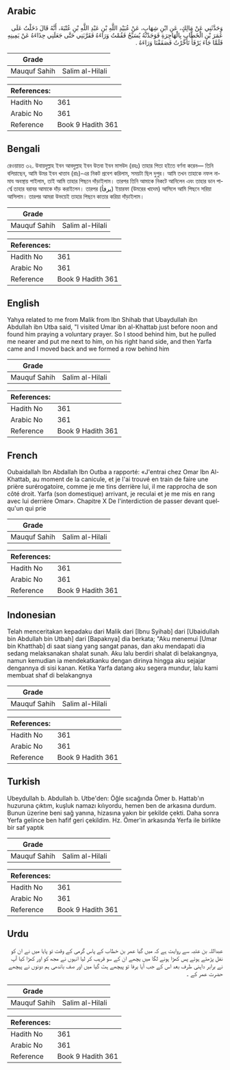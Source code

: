 ## Arabic


<div dir="rtl" lang="ar" style={{fontSize:'larger',backgroundColor:'#f8f9fa',padding:20}}>
وَحَدَّثَنِي عَنْ مَالِكٍ، عَنِ ابْنِ شِهَابٍ، عَنْ عُبَيْدِ اللَّهِ بْنِ عَبْدِ اللَّهِ بْنِ عُتْبَةَ، أَنَّهُ قَالَ دَخَلْتُ عَلَى عُمَرَ بْنِ الْخَطَّابِ بِالْهَاجِرَةِ فَوَجَدْتُهُ يُسَبِّحُ فَقُمْتُ وَرَاءَهُ فَقَرَّبَنِي حَتَّى جَعَلَنِي حِذَاءَهُ عَنْ يَمِينِهِ فَلَمَّا جَاءَ يَرْفَأُ تَأَخَّرْتُ فَصَفَفْنَا وَرَاءَهُ ‏.‏
</div>
<div style={{backgroundColor:'#f8f9fa',padding:20, marginBottom: 10}}><table> <thead> <tr> <th>Grade</th> <th></th> </tr> </thead> <tbody> <tr><td>Mauquf Sahih</td><td>Salim al-Hilali</td></tr></tbody></table><table> <thead> <tr> <th>References:</th> <th></th> </tr> </thead> <tbody><tr><td>Hadith No</td><td>361</td></tr><tr><td>Arabic No</td><td>361</td></tr><tr><td>Reference</td><td>Book 9 Hadith 361</td></tr></tbody></table></div>

## Bengali


<div dir="ltr" lang="bn" style={{fontSize:'larger',backgroundColor:'#f8f9fa',padding:20}}>
রেওয়ায়ত ৩২. উবায়দুল্লাহ ইবন আবদুল্লাহ ইবন উতবা ইবন মাসউদ (রহঃ) তাহার পিতা হইতে বর্ণনা করেন— তিনি বলিয়াছেন, আমি উমর ইবন খাত্তাব (রাঃ)-এর নিকট প্রবেশ করিলাম, সময়টা ছিল দুপুর। আমি তখন তাহাকে নফল নামায অবস্থায় পাইলাম, তাই আমি তাহার পিছনে দাঁড়াইলাম। তারপর তিনি আমাকে নিকটে আনিলেন এবং তাহার ডান পার্শ্বে তাহার বরাবর আমাকে দাঁড় করাইলেন। তারপর (يرفأ) ইয়ারফা (উমরের খাদেম) আসিলে আমি পিছনে সরিয়া আসিলাম। তারপর আমরা উভয়েই তাহার পিছনে কাতার করিয়া দাঁড়াইলাম।
</div>
<div style={{backgroundColor:'#f8f9fa',padding:20, marginBottom: 10}}><table> <thead> <tr> <th>Grade</th> <th></th> </tr> </thead> <tbody> <tr><td>Mauquf Sahih</td><td>Salim al-Hilali</td></tr></tbody></table><table> <thead> <tr> <th>References:</th> <th></th> </tr> </thead> <tbody><tr><td>Hadith No</td><td>361</td></tr><tr><td>Arabic No</td><td>361</td></tr><tr><td>Reference</td><td>Book 9 Hadith 361</td></tr></tbody></table></div>

## English


<div dir="ltr" lang="en" style={{fontSize:'larger',backgroundColor:'#f8f9fa',padding:20}}>
Yahya related to me from Malik from Ibn Shihab that Ubaydullah ibn Abdullah ibn Utba said, "I visited Umar ibn al-Khattab just before noon and found him praying a voluntary prayer. So I stood behind him, but he pulled me nearer and put me next to him, on his right hand side, and then Yarfa came and I moved back and we formed a row behind him
</div>
<div style={{backgroundColor:'#f8f9fa',padding:20, marginBottom: 10}}><table> <thead> <tr> <th>Grade</th> <th></th> </tr> </thead> <tbody> <tr><td>Mauquf Sahih</td><td>Salim al-Hilali</td></tr></tbody></table><table> <thead> <tr> <th>References:</th> <th></th> </tr> </thead> <tbody><tr><td>Hadith No</td><td>361</td></tr><tr><td>Arabic No</td><td>361</td></tr><tr><td>Reference</td><td>Book 9 Hadith 361</td></tr></tbody></table></div>

## French


<div dir="ltr" lang="fr" style={{fontSize:'larger',backgroundColor:'#f8f9fa',padding:20}}>
Oubaidallah Ibn Abdallah Ibn Outba a rapporté: «J'entrai chez Omar Ibn Al-Khattab, au moment de la canicule, et je l'ai trouvé en train de faire une prière surérogatoire, comme je me tins derrière lui, il me rapprocha de son côté droit. Yarfa (son domestique) arrivant, je reculai et je me mis en rang avec lui derrière Omar». Chapitre X De l'interdiction de passer devant quelqu'un qui prie
</div>
<div style={{backgroundColor:'#f8f9fa',padding:20, marginBottom: 10}}><table> <thead> <tr> <th>Grade</th> <th></th> </tr> </thead> <tbody> <tr><td>Mauquf Sahih</td><td>Salim al-Hilali</td></tr></tbody></table><table> <thead> <tr> <th>References:</th> <th></th> </tr> </thead> <tbody><tr><td>Hadith No</td><td>361</td></tr><tr><td>Arabic No</td><td>361</td></tr><tr><td>Reference</td><td>Book 9 Hadith 361</td></tr></tbody></table></div>

## Indonesian


<div dir="ltr" lang="id" style={{fontSize:'larger',backgroundColor:'#f8f9fa',padding:20}}>
Telah menceritakan kepadaku dari Malik dari [Ibnu Syihab] dari [Ubaidullah bin Abdullah bin Utbah] dari [Bapaknya] dia berkata; "Aku menemui [Umar bin Khatthab] di saat siang yang sangat panas, dan aku mendapati dia sedang melaksanakan shalat sunah. Aku lalu berdiri shalat di belakangnya, namun kemudian ia mendekatkanku dengan dirinya hingga aku sejajar dengannya di sisi kanan. Ketika Yarfa datang aku segera mundur, lalu kami membuat shaf di belakangnya
</div>
<div style={{backgroundColor:'#f8f9fa',padding:20, marginBottom: 10}}><table> <thead> <tr> <th>Grade</th> <th></th> </tr> </thead> <tbody> <tr><td>Mauquf Sahih</td><td>Salim al-Hilali</td></tr></tbody></table><table> <thead> <tr> <th>References:</th> <th></th> </tr> </thead> <tbody><tr><td>Hadith No</td><td>361</td></tr><tr><td>Arabic No</td><td>361</td></tr><tr><td>Reference</td><td>Book 9 Hadith 361</td></tr></tbody></table></div>

## Turkish


<div dir="ltr" lang="tr" style={{fontSize:'larger',backgroundColor:'#f8f9fa',padding:20}}>
Ubeydullah b. Abdullah b. Utbe'den: Öğle sıcağında Ömer b. Hattab'ın huzuruna çıktım, kuşluk namazı kılıyordu, hemen ben de arkasına durdum. Bunun üzerine beni sağ yanına, hizasına yakın bir şekilde çekti. Daha sonra Yerfa gelince ben hafif geri çekildim. Hz. Ömer'in arkasında Yerfa ile birlikte bir saf yaptık
</div>
<div style={{backgroundColor:'#f8f9fa',padding:20, marginBottom: 10}}><table> <thead> <tr> <th>Grade</th> <th></th> </tr> </thead> <tbody> <tr><td>Mauquf Sahih</td><td>Salim al-Hilali</td></tr></tbody></table><table> <thead> <tr> <th>References:</th> <th></th> </tr> </thead> <tbody><tr><td>Hadith No</td><td>361</td></tr><tr><td>Arabic No</td><td>361</td></tr><tr><td>Reference</td><td>Book 9 Hadith 361</td></tr></tbody></table></div>

## Urdu


<div dir="rtl" lang="ur" style={{fontSize:'larger',backgroundColor:'#f8f9fa',padding:20}}>
عبداللہ بن عتبہ سے روایت ہے کہ میں گیا عمر بن خطاب کے پاس گرمی کے وقت تو پایا میں نے ان کو نفل پڑھتے ہوئے پس کھڑا ہونے لگا میں یچھے ان کے سو قریب کر لیا انہوں نے مجھ کو اور کھڑا کیا آپ نے برابر داہنی طرف بعد اس کے جب آیا یرفا تو پیچھے ہٹ گیا میں اور صف باندھی ہم دونوں نے پیچھے حضرت عمر کے ۔
</div>
<div style={{backgroundColor:'#f8f9fa',padding:20, marginBottom: 10}}><table> <thead> <tr> <th>Grade</th> <th></th> </tr> </thead> <tbody> <tr><td>Mauquf Sahih</td><td>Salim al-Hilali</td></tr></tbody></table><table> <thead> <tr> <th>References:</th> <th></th> </tr> </thead> <tbody><tr><td>Hadith No</td><td>361</td></tr><tr><td>Arabic No</td><td>361</td></tr><tr><td>Reference</td><td>Book 9 Hadith 361</td></tr></tbody></table></div>